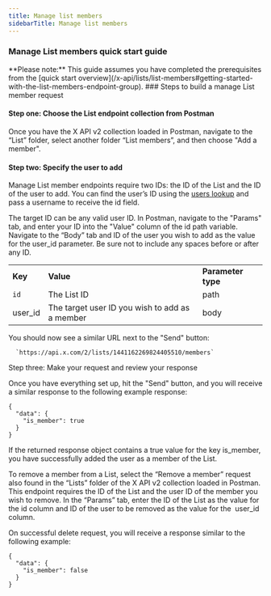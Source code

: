 ---
title: Manage list members
sidebarTitle: Manage list members
---


### Manage List members quick start guide

<Note>
**Please note:** This guide assumes you have completed the prerequisites from the [quick start overview](/x-api/lists/list-members#getting-started-with-the-list-members-endpoint-group).
</Note>
### Steps to build a manage List member request

#### Step one: Choose the List endpoint collection from Postman

Once you have the X API v2 collection loaded in Postman, navigate to the “List” folder, select another folder “List members”, and then choose "Add a member".
 

#### Step two: Specify the user to add

Manage List member endpoints require two IDs: the ID of the List and the ID of the user to add. You can find the user’s ID using the [users lookup](https://developer.twitter.com/en/docs/twitter-api/users/lookup/api-reference) and pass a username to receive the id field.

The target ID can be any valid user ID. In Postman, navigate to the "Params" tab, and enter your ID into the "Value" column of the id path variable. Navigate to the “Body” tab and ID of the user you wish to add as the value for the user_id parameter. Be sure not to include any spaces before or after any ID.

|     |     |     |
| :--- | :--- | :--- |
| **Key** | **Value** | **Parameter type** |
| `id` | The List ID | path |
| user_id | The target user ID you wish to add as a member | body |

You should now see a similar URL next to the "Send" button:

      `https://api.x.com/2/lists/1441162269824405510/members`


Step three: Make your request and review your response

Once you have everything set up, hit the "Send" button, and you will receive a similar response to the following example response:

```
{
  "data": {
    "is_member": true
  }
}
```

If the returned response object contains a true value for the key is_member, you have successfully added the user as a member of the List. 

To remove a member from a List, select the “Remove a member” request also found in the “Lists” folder of the X API v2 collection loaded in Postman. This endpoint requires the ID of the List and the user ID of the member you wish to remove. In the “Params” tab, enter the ID of the List as the value for the id column and ID of the user to be removed as the value for the  user_id column. 

On successful delete request, you will receive a response similar to the following example:

```
{
  "data": {
    "is_member": false
  }
}
```

